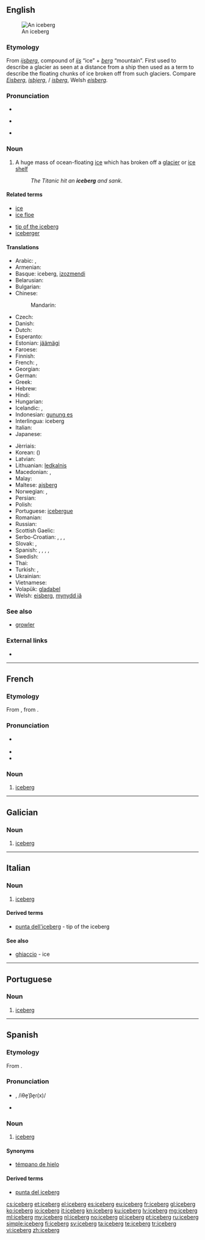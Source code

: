 ==English==
{{wikipedia}}
[[Image:Iceberg upernavik 2007-08-11 1.jpg|thumb|An iceberg]]

===Etymology===
From {{etyl|nl|en}} ''[[ijsberg]]'', compound of ''[[ijs]]'' “ice” + ''[[berg]]'' “mountain”. First used to describe a glacier as seen at a distance from a ship then used as a term to describe the floating chunks of ice broken off from such glaciers. Compare {{etyl|de|-}} ''[[Eisberg]]'', {{etyl|da|-}} ''[[isbjerg]]'', {{etyl|no|-}}/{{etyl|sv|-}} ''[[isberg]]'', Welsh ''[[eisberg]]''.

===Pronunciation===
* {{rhymes|ɜː(r)ɡ}}
* {{a|RP}} {{IPA|/ˈaɪsbɜːɡ/}}
* {{a|US}} {{IPA|/ˈaɪsbɝɡ/}}

===Noun===
{{en-noun}}

# A huge mass of ocean-floating [[ice]] which has broken off a [[glacier]] or [[ice shelf]]
#: ''The Titanic hit an '''iceberg''' and sank''.

====Related terms====
{{top2}}
* [[ice]]
* [[ice floe]]
{{mid2}}
* [[tip of the iceberg]]
* [[iceberger]]
{{bottom}}

====Translations====
{{trans-top|huge mass of floating ice}}
* Arabic: {{t-|ar|جبل جليد|m|tr=jábal jaliid}},  {{t-|ar|جبل جليدي|m|tr=jábal jaliidiy}}
* Armenian: {{t-|hy|այսբերգ|tr=aysberg}}
* Basque: iceberg, [[izozmendi]]
* Belarusian: {{t-|be|айсберг|m|tr=ájsberh}}
* Bulgarian: {{t-|bg|айсберг|m|tr=ájsberg}}
* Chinese:
*: Mandarin: {{t-|cmn|冰山|tr=bīngshān|sc=Hani}}
* Czech: {{t-|cs|kra|f}}
* Danish: {{t+|da|isbjerg}}
* Dutch: {{t+|nl|ijsberg|m}}
* Esperanto: {{t-|eo|glacimonto}}
* Estonian: [[jäämägi]]
* Faroese: {{t-|fo|ísfjall|n}}
* Finnish: {{t+|fi|jäävuori}}
* French: {{t+|fr|iceberg|m}}, {{t-|fr|montagne de glace}}
* Georgian: {{t-|ka|აისბერგი|sc=Geor}}
* German: {{t+|de|Eisberg|m}}
* Greek: {{t+|el|παγόβουνο|n|tr=pagóvouno}}
* Hebrew: {{t-|he|קַרְחוֹן יַמִּי|tr=karḥon yami}}
* Hindi: {{t-|hi|हिमशैल|tr=himaśail}}
* Hungarian: {{t+|hu|jéghegy}}
* Icelandic: {{t+|is|borgarísjaki|m}}, {{t+|is|ísjaki|m}}
* Indonesian: [[gunung es]]
* Interlingua: iceberg
* Italian: {{t+|it|iceberg|m}}
* Japanese: {{t-|ja|氷山|tr=ひょうざん, hyōzan}}
{{trans-mid}}
* Jèrriais: {{tø|roa-jer|montangne dé gliaiche|f}}
* Korean: {{t+|ko|빙산|tr=bingsan|sc=Hang}} ({{t-|ko|氷山|sc=Hani}})
* Latvian: {{t+|lv|aisbergs}}
* Lithuanian: [[ledkalnis]] {{m}}
* Macedonian: {{t-|mk|санта мраз|f|tr=sánta mraz}},  {{t-|mk|санта|f|tr=sánta}}
* Malay: {{t-|ms|aisberg}}
* Maltese: [[ajsberg]]
* Norwegian: {{t+|no|isfjell}}, {{t-|no|isberg}}
* Persian: {{t-|fa|یخکوه|tr=yakhkuh}}
* Polish: {{t+|pl|góra lodowa|f}}
* Portuguese: [[icebergue]] {{m}}
* Romanian: {{t+|ro|aisberg|n}}
* Russian: {{t+|ru|айсберг|m|tr=ájsberg}}
* Scottish Gaelic: {{t-|gd|eigh-bheinn|f}}
* Serbo-Croatian: {{t-|sh|санта|f|sc=Cyrl}},  {{t-|sh|sȃnta|f}},  {{t-|sh|санта леда|f|sc=Cyrl}},  {{t-|sh|santa leda|f}}
* Slovak: {{t-|sk|ľadovec|m}},  {{t-|sk|kryha|f}}
* Spanish: {{t+|es|banquisa|f}}, {{t+|es|iceberg|m}}, {{t-|es|iceburgo|m}}, {{t-|es|témpano de hielo|m}}, {{t-|es|témpano|m}}
* Swedish: {{t+|sv|isberg|n}}
* Thai: {{t-|th|ภูเขาน้ำแข็ง|tr=poo kăo náam kăeng}}
* Turkish: {{t+|tr|aysberg}},  {{t+|tr|buzdağı}}
* Ukrainian: {{t+|uk|айсберг|m|tr=ájsberh}}
* Vietnamese: {{t-|vi|núi băng trôi}}
* Volapük: [[gladabel]]
* Welsh: [[eisberg]], [[mynydd iâ]]
{{trans-bottom}}

===See also===
* [[growler]]

===External links===
* {{commonslite}}

----

==French==

===Etymology===
From {{etyl|en|fr}} {{term|iceberg|lang=en}}, from {{etyl|nl|fr}} {{term|ijsberg|lang=nl}}.

===Pronunciation===
* {{IPA|/aj.sbɛʁɡ/|/is.bɛʁɡ/|lang=fr}} {{X-SAMPA|/Aj.sbERg/|/is.bERg/}}
* {{rhymes|ɛʁɡ|lang=fr}}
* {{homophones|icebergs|lang=fr}}

===Noun===
{{fr-noun|m}}

# [[iceberg#English|iceberg]]

----

==Galician==

===Noun===
{{gl-noun|m}}

# [[#English|iceberg]]

----

==Italian==

===Noun===
{{head|it|noun|g=m|invariable}}

# [[iceberg#English|iceberg]]

====Derived terms====
* [[punta dell'iceberg]] - tip of the iceberg

====See also====
* [[ghiaccio]] - ice

----

==Portuguese==

===Noun===
{{pt-noun|m}}

# [[iceberg#English|iceberg]]

----

==Spanish==

===Etymology===
From {{etyl|en|es}} {{term|iceberg|lang=en}}.

===Pronunciation===
* {{a|Castilian}} {{IPA|/ˈiθe̞βe̞ɾ(x)/|lang=es}}, /iθe̞ˈβe̞ɾ(x)/
* {{a|Latin America}} {{IPA|/ˈajsβe̞ɾg/|lang=es}}

===Noun===
{{es-noun|m}}

# [[iceberg#English|iceberg]]

====Synonyms====
* [[témpano de hielo]] {{m}}

====Derived terms====
* [[punta del iceberg]] {{f}}

[[cs:iceberg]]
[[et:iceberg]]
[[el:iceberg]]
[[es:iceberg]]
[[eu:iceberg]]
[[fr:iceberg]]
[[gl:iceberg]]
[[ko:iceberg]]
[[io:iceberg]]
[[it:iceberg]]
[[kn:iceberg]]
[[ku:iceberg]]
[[lv:iceberg]]
[[mg:iceberg]]
[[ml:iceberg]]
[[my:iceberg]]
[[nl:iceberg]]
[[no:iceberg]]
[[pl:iceberg]]
[[pt:iceberg]]
[[ru:iceberg]]
[[simple:iceberg]]
[[fi:iceberg]]
[[sv:iceberg]]
[[ta:iceberg]]
[[te:iceberg]]
[[tr:iceberg]]
[[vi:iceberg]]
[[zh:iceberg]]